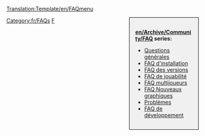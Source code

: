 <noinclude>[[Translation:Template/en/FAQmenu]]</noinclude><div style="float:right;width:150px;border:1px solid black;background:#F0F0F0;padding:15px;-moz-border-radius:5px;">
<span style="font-weight:bold">[[en/Archive/Community/FAQ]] series:</span>

* [[fr/Manual/FAQ Questions générales|Questions générales]]
* [[fr/Archive/Manual/FAQ d'installation|FAQ d'installation]]
* [[fr/Archive/Community/FAQ Versions OpenTTD|FAQ des versions]]
* [[fr/Manual/FAQ Jouabilité|FAQ de jouabilité]]
* [[fr/Manual/FAQ multijoueurs|FAQ multijoueurs]]
* [[fr/Archive/Community/FAQ NewGRF|FAQ Nouveaux graphiques]]
* [[fr/Archive/Community/FAQ Problèmes|Problèmes]]
* [[fr/Development/FAQ de développement|FAQ de développement]]
</div>
<includeonly>[[Category:fr/FAQs]]</includeonly><noinclude>

[[Category:fr/Navigation|F]]
</noinclude>